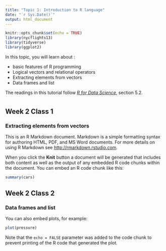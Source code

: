 ```yaml
---
title: "Topic 1: Introduction to R language"
date: "`r Sys.Date()`"
output: html_document
---
```


```r
knitr::opts_chunk$set(echo = TRUE)
library(nycflights13)
library(tidyverse)
library(ggplot2)
```
In this topic, you will learn about :

- basic features of R programming
- Logical vectors and relational operators
- Extracting elements from vectors
- Data frames and list

The readings in this tutorial follow [_R for Data Science_](http://r4ds.had.co.nz/), section 5.2.

# {.tabset}

## Week 2 Class 1


### Extracting elements from vectors

This is an R Markdown document. Markdown is a simple formatting syntax for authoring HTML, PDF, and MS Word documents. For more details on using R Markdown see <http://rmarkdown.rstudio.com>.

When you click the **Knit** button a document will be generated that includes both content as well as the output of any embedded R code chunks within the document. You can embed an R code chunk like this:


```r
summary(cars)
```

## Week 2 Class 2

### Data frames and list

You can also embed plots, for example:

```r
plot(pressure)
```

Note that the `echo = FALSE` parameter was added to the code chunk to prevent printing of the R code that generated the plot.
